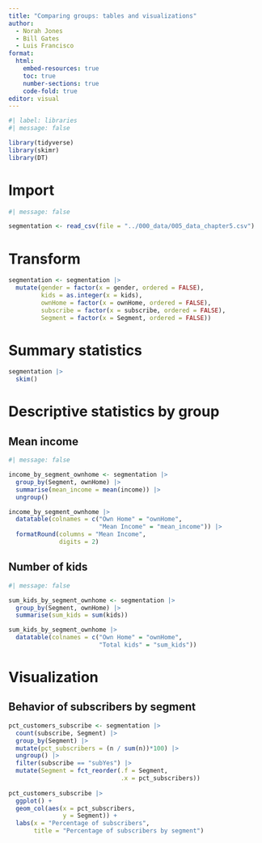 ```yaml
---
title: "Comparing groups: tables and visualizations"
author: 
  - Norah Jones
  - Bill Gates
  - Luis Francisco
format: 
  html:
    embed-resources: true
    toc: true
    number-sections: true
    code-fold: true
editor: visual
---
```


```r
#| label: libraries
#| message: false

library(tidyverse)
library(skimr)
library(DT)
```

# Import

```r
#| message: false

segmentation <- read_csv(file = "../000_data/005_data_chapter5.csv")
```

# Transform

```r
segmentation <- segmentation |> 
  mutate(gender = factor(x = gender, ordered = FALSE),
         kids = as.integer(x = kids),
         ownHome = factor(x = ownHome, ordered = FALSE),
         subscribe = factor(x = subscribe, ordered = FALSE),
         Segment = factor(x = Segment, ordered = FALSE))
```

# Summary statistics

```r
segmentation |> 
  skim()
```

# Descriptive statistics by group

## Mean income

```r
#| message: false

income_by_segment_ownhome <- segmentation |> 
  group_by(Segment, ownHome) |> 
  summarise(mean_income = mean(income)) |> 
  ungroup()

income_by_segment_ownhome |> 
  datatable(colnames = c("Own Home" = "ownHome",
                         "Mean Income" = "mean_income")) |> 
  formatRound(columns = "Mean Income", 
              digits = 2)
```

## Number of kids

```r
#| message: false

sum_kids_by_segment_ownhome <- segmentation |> 
  group_by(Segment, ownHome) |> 
  summarise(sum_kids = sum(kids))

sum_kids_by_segment_ownhome |> 
  datatable(colnames = c("Own Home" = "ownHome",
                         "Total kids" = "sum_kids"))
```

# Visualization

## Behavior of subscribers by segment

```r
pct_customers_subscribe <- segmentation |> 
  count(subscribe, Segment) |> 
  group_by(Segment) |> 
  mutate(pct_subscribers = (n / sum(n))*100) |> 
  ungroup() |> 
  filter(subscribe == "subYes") |> 
  mutate(Segment = fct_reorder(.f = Segment, 
                               .x = pct_subscribers))
  
pct_customers_subscribe |> 
  ggplot() +
  geom_col(aes(x = pct_subscribers,
               y = Segment)) +
  labs(x = "Percentage of subscribers",
       title = "Percentage of subscribers by segment")
```
